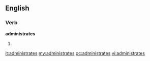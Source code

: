 ==English==

===Verb===
'''administrates'''

# {{third-person singular of|[[administrate]]}}

[[it:administrates]]
[[my:administrates]]
[[oc:administrates]]
[[vi:administrates]]